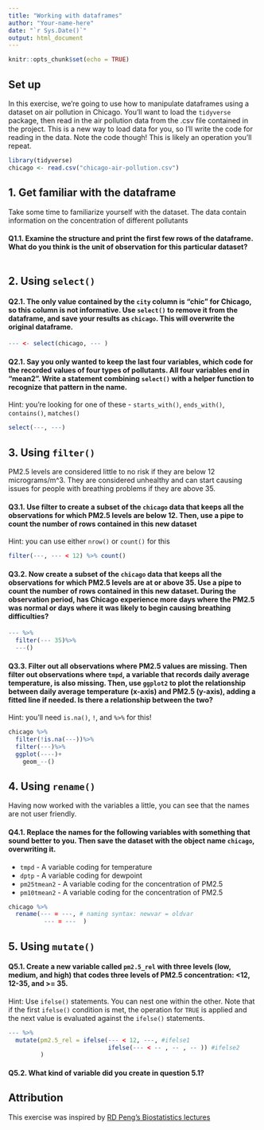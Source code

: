 ```yaml
---
title: "Working with dataframes"
author: "Your-name-here"
date: "`r Sys.Date()`"
output: html_document
---
```


```r
knitr::opts_chunk$set(echo = TRUE)
```

## Set up

In this exercise, we're going to use how to manipulate dataframes using a dataset on air pollution in Chicago. You'll want to load the `tidyverse` package, then read in the air pollution data from the .csv file contained in the project. This is a new way to load data for you, so I'll write the code for reading in the data. Note the code though! This is likely an operation you'll repeat.

```r
library(tidyverse)
chicago <- read.csv("chicago-air-pollution.csv")
```

## 1. Get familiar with the dataframe

Take some time to familiarize yourself with the dataset. The data contain information on the concentration of different pollutants  

#### Q1.1. Examine the structure and print the first few rows of the dataframe. What do you think is the unit of observation for this particular dataset?

```r


```

## 2. Using `select()`

#### Q2.1. The only value contained by the `city` column is "chic" for Chicago, so this column is not informative. Use `select()` to remove it from the dataframe, and save your results as `chicago`. This will overwrite the original dataframe.

```r
--- <- select(chicago, --- )
```

#### Q2.1. Say you only wanted to keep the last four variables, which code for the recorded values of four types of pollutants. All four variables end in "mean2". Write a statement combining `select()` with a helper function to recognize that pattern in the name. 
Hint: you're looking for one of these - `starts_with()`, `ends_with()`, `contains()`, `matches()` 

```r
select(---, ---)
```

## 3. Using `filter()`

PM2.5 levels are considered little to no risk if they are below 12 micrograms/m^3. They are considered unhealthy and can start causing issues for people with breathing problems if they are above 35. 

#### Q3.1. Use filter to create a subset of the `chicago` data that keeps all the observations for which PM2.5 levels are below 12. Then, use a pipe to count the number of rows contained in this new dataset
Hint: you can use either `nrow()` or `count()` for this

```r
filter(---, --- < 12) %>% count()
```

#### Q3.2. Now create a subset of the `chicago` data that keeps all the observations for which PM2.5 levels are at or above 35. Use a pipe to count the number of rows contained in this new dataset. During the observation period, has Chicago experience more days where the PM2.5 was normal or days where it was likely to begin causing breathing difficulties?

```r
--- %>% 
  filter(--- 35)%>% 
  ---()
```


#### Q3.3. Filter out all observations where PM2.5 values are missing. Then filter out observations where `tmpd`, a variable that records daily average temperature, is also missing. Then, use `ggplot2` to plot the relationship between daily average temperature (x-axis) and PM2.5 (y-axis), adding a fitted line if needed. Is there a relationship between the two?

Hint: you'll need `is.na()`, `!`, and `%>%` for this!

```r
chicago %>% 
  filter(!is.na(---))%>% 
  filter(---)%>%
  ggplot(----)+ 
    geom_--()
```

## 4. Using `rename()`

Having now worked with the variables a little, you can see that the names are not user friendly. 

#### Q4.1. Replace the names for the following variables with something that sound better to you. Then save the dataset with the object name `chicago`, overwriting it.

  - `tmpd` - A variable coding for temperature
  - `dptp` - A variable coding for dewpoint
  - `pm25tmean2` - A variable coding for the concentration of PM2.5
  - `pm10tmean2` - A variable coding for the concentration of PM2.5
  
```r
chicago %>% 
  rename(--- = ---, # naming syntax: newvar = oldvar
          --- = ---  )

```

## 5. Using `mutate()`

#### Q5.1. Create a new variable called `pm2.5_rel` with three levels (low, medium, and high) that codes three levels of PM2.5 concentration: <12, 12-35, and >= 35. 

Hint: Use `ifelse()` statements. You can nest one within the other. Note that if the first `ifelse()` condition is met, the operation for `TRUE` is applied and  the next value is evaluated against the `ifelse()` statements. 

```r

--- %>% 
  mutate(pm2.5_rel = ifelse(--- < 12, ---, #ifelse1
                            ifelse(--- < -- , -- , -- )) #ifelse2
         )

```

#### Q5.2. What kind of variable did you create in question 5.1?




## Attribution

This exercise was inspired by [RD Peng's Biostatistics lectures](https://rdpeng.github.io/Biostat776/lecture-managing-data-frames-with-the-tidyverse.html#select)
